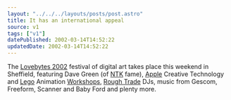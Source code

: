 ```yaml
---
layout: "../../../layouts/posts/post.astro"
title: It has an international appeal
source: v1
tags: ["v1"]
datePublished: 2002-03-14T14:52:22
updatedDate: 2002-03-14T14:52:22
---
```


The [Lovebytes 2002][1] festival of digital art takes place this weekend in Sheffield, featuring Dave Green (of [NTK][2] fame), [Apple][3] Creative Technology and [Lego][4] Animation [Workshops][5], [Rough Trade][6] DJs, music from Gescom, Freeform, Scanner and Baby Ford and plenty more.

[1]: http://www.lovebytes.org.uk/2002/
[2]: http://www.ntk.net/
[3]: http://www.apple.com/
[4]: http://www.lego.com/
[5]: http://www.lovebytes.org.uk/2002/ongoing.html#w
[6]: http://www.roughtrade.com/
